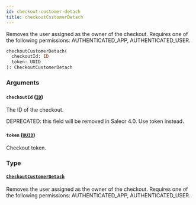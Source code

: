 ```yaml
---
id: checkout-customer-detach
title: checkoutCustomerDetach
---
```


Removes the user assigned as the owner of the checkout. Requires one of the following permissions: AUTHENTICATED_APP, AUTHENTICATED_USER.

```graphql
checkoutCustomerDetach(
  checkoutId: ID
  token: UUID
): CheckoutCustomerDetach

```

### Arguments

#### `checkoutId` ([`ID`](../../../developer/api-reference/scalars/id))

The ID of the checkout.

DEPRECATED: this field will be removed in Saleor 4.0. Use token instead.

#### `token` ([`UUID`](../../../developer/api-reference/scalars/uuid))

Checkout token.

### Type

#### [`CheckoutCustomerDetach`](../../../developer/api-reference/objects/checkout-customer-detach)

Removes the user assigned as the owner of the checkout. Requires one of the following permissions: AUTHENTICATED_APP, AUTHENTICATED_USER.
